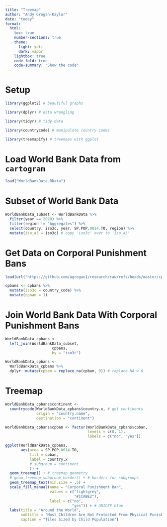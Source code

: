 ```yaml
---
title: "Treemap"
author: "Andy Grogan-Kaylor"
date: "today"
format:
  html:
    toc: true
    number-sections: true
    theme:
      light: yeti
      dark: vapor
    lightbox: true
    code-fold: true
    code-summary: "Show the code"
---
```


# Setup

```r

library(ggplot2) # beautiful graphs

library(dplyr) # data wrangling

library(tidyr) # tidy data

library(countrycode) # manipulate country codes

library(treemapify) # treemaps with ggplot

```

# Load World Bank Data from `cartogram`

```r

load("WorldBankData.RData")

```

# Subset of World Bank Data

```r

WorldBankData_subset <- WorldBankData %>% 
  filter(year == 2020) %>%
  filter(region != "Aggregates") %>%
  select(country, iso3c, year, SP.POP.0014.TO, region) %>%
  mutate(iso_a3 = iso3c) # copy 'iso3c' over to 'iso_a3'

```

# Get Data on Corporal Punishment Bans

```r

load(url("https://github.com/agrogan1/research/raw/refs/heads/master/cpbans/CPBans.RData"))

cpbans <- cpbans %>%
  mutate(iso3c = country_code) %>% 
  mutate(cpban = 1)

```

# Join World Bank Data With Corporal Punishment Bans

```r

WorldBankData_cpbans <-
  left_join(WorldBankData_subset,
                     cpbans, 
                     by = "iso3c")

WorldBankData_cpbans <- 
  WorldBankData_cpbans %>% 
  dplyr::mutate(cpban = replace_na(cpban, 0)) # replace NA w 0

```

# Treemap

```r

WorldBankData_cpbans$continent <- 
  countrycode(WorldBankData_cpbans$country.x, # get continents
              origin = "country.name",
              destination = "continent")

WorldBankData_cpbans$cpban <- factor(WorldBankData_cpbans$cpban,
                                     levels = c(0, 1), 
                                     labels = c("no", "yes"))

ggplot(WorldBankData_cpbans, 
       aes(area = SP.POP.0014.TO,
           fill = cpban,
           label = country.x
           # subgroup = continent
           )) +
  geom_treemap() + # treemap geometry
  # geom_treemap_subgroup_border() + # borders for subgroups
  geom_treemap_text(min.size = .5) + 
  scale_fill_manual(name = "Corporal Punishment Ban",
                    values = c("lightgrey",
                               "#1CABE2"),
                    label = c("no",
                              "yes")) + # UNICEF blue
  labs(title = "Around the World",
       subtitle = "Most Children Are Not Protected From Physical Punishment",
       caption = "Tiles Sized by Child Population")

```



